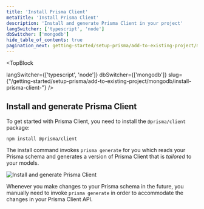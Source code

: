 ```yaml
---
title: 'Install Prisma Client'
metaTitle: 'Install Prisma Client'
description: 'Install and generate Prisma Client in your project'
langSwitcher: ['typescript', 'node']
dbSwitcher: ['mongodb']
hide_table_of_contents: true
pagination_next: getting-started/setup-prisma/add-to-existing-project/mongodb/querying-the-database-typescript-mongodb
---
```

<head>
    <title>{frontMatter.metaTitle}</title>
</head> 

<TopBlock
 
  langSwitcher={['typescript', 'node']}
  dbSwitcher={['mongodb']}
  slug={"/getting-started/setup-prisma/add-to-existing-project/mongodb/install-prisma-client-"}
/>

## Install and generate Prisma Client

To get started with Prisma Client, you need to install the `@prisma/client` package:

```terminal copy
npm install @prisma/client
```

The install command invokes `prisma generate` for you which reads your Prisma schema and generates a version of Prisma Client that is _tailored_ to your models.

![Install and generate Prisma Client](/img/getting-started/prisma-client-install-and-generate.png)

Whenever you make changes to your Prisma schema in the future, you manually need to invoke `prisma generate` in order to accommodate the changes in your Prisma Client API.
